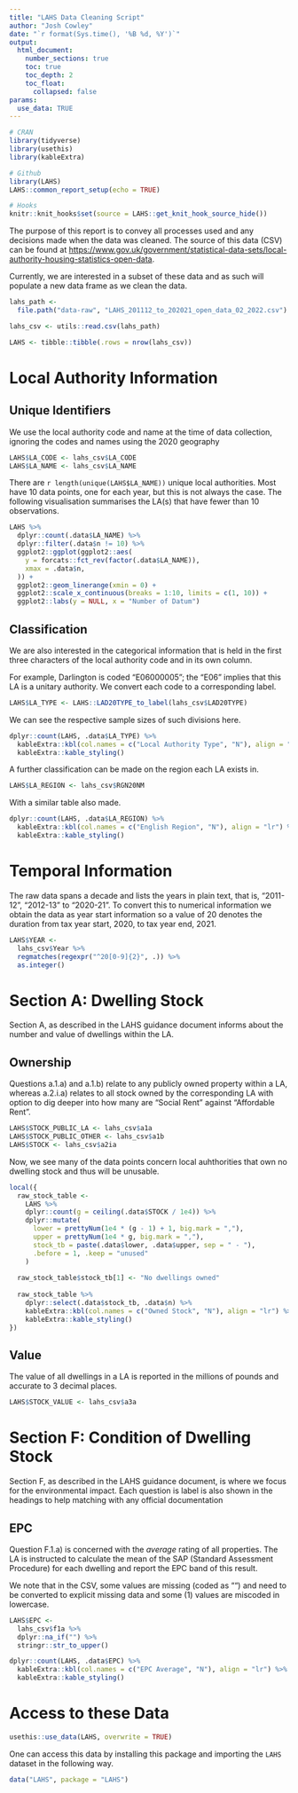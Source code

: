 ```yaml
---
title: "LAHS Data Cleaning Script"
author: "Josh Cowley"
date: "`r format(Sys.time(), '%B %d, %Y')`"
output:
  html_document:
    number_sections: true
    toc: true
    toc_depth: 2
    toc_float:
      collapsed: false
params:
  use_data: TRUE
---
```


```r
# CRAN
library(tidyverse)
library(usethis)
library(kableExtra)

# Github
library(LAHS)
LAHS::common_report_setup(echo = TRUE)

# Hooks
knitr::knit_hooks$set(source = LAHS::get_knit_hook_source_hide())
```

The purpose of this report is to convey all processes used and any decisions
made when the data was cleaned.
The source of this data (CSV) can be found at
<https://www.gov.uk/government/statistical-data-sets/local-authority-housing-statistics-open-data>.

Currently, we are interested in a subset of these data and as such will 
populate a new data frame as we clean the data.

```r
lahs_path <-
  file.path("data-raw", "LAHS_201112_to_202021_open_data_02_2022.csv")

lahs_csv <- utils::read.csv(lahs_path)

LAHS <- tibble::tibble(.rows = nrow(lahs_csv))
```

# Local Authority Information

## Unique Identifiers

We use the local authority code and name at the time of data collection,
ignoring the codes and names using the 2020 geography

```r
LAHS$LA_CODE <- lahs_csv$LA_CODE
LAHS$LA_NAME <- lahs_csv$LA_NAME
```

There are `r length(unique(LAHS$LA_NAME))` unique local authorities.
Most have 10 data points, one for each year, but this is not always the case.
The following visualisation summarises the LA(s) that have fewer than 10 
observations.

```r
LAHS %>%
  dplyr::count(.data$LA_NAME) %>%
  dplyr::filter(.data$n != 10) %>%
  ggplot2::ggplot(ggplot2::aes(
    y = forcats::fct_rev(factor(.data$LA_NAME)),
    xmax = .data$n,
  )) +
  ggplot2::geom_linerange(xmin = 0) +
  ggplot2::scale_x_continuous(breaks = 1:10, limits = c(1, 10)) +
  ggplot2::labs(y = NULL, x = "Number of Datum")
```

<!-- For now, we mark these problematic LA(s) for removal but may revisit these  -->
<!-- issues to increase the data available. -->

<!-- ```{r mark-rm-la-name, echo = FALSE} -->
<!-- REMOVALS_LA_NAME <- -->
<!--   local({ -->
<!--     tbl <- table(LAHS$LA_NAME) -->
<!--     names(tbl)[tbl != 10] -->
<!--   }) -->
<!-- ``` -->

## Classification

We are also interested in the categorical information that is held in the first 
three characters of the local authority code and in its own column.

For example, Darlington is coded "E06000005"; the "E06" implies that this LA
is a unitary authority. We convert each code to a corresponding label.

```r
LAHS$LA_TYPE <- LAHS::LAD20TYPE_to_label(lahs_csv$LAD20TYPE)
```

We can see the respective sample sizes of such divisions here.

```r
dplyr::count(LAHS, .data$LA_TYPE) %>%
  kableExtra::kbl(col.names = c("Local Authority Type", "N"), align = "lr") %>%
  kableExtra::kable_styling()
```

A further classification can be made on the region each LA exists in.

```r
LAHS$LA_REGION <- lahs_csv$RGN20NM
```

With a similar table also made.

```r
dplyr::count(LAHS, .data$LA_REGION) %>%
  kableExtra::kbl(col.names = c("English Region", "N"), align = "lr") %>%
  kableExtra::kable_styling()
```

# Temporal Information

The raw data spans a decade and lists the years in plain text, that is, 
"2011-12", "2012-13" to "2020-21".
To convert this to numerical information we obtain the data as year start 
information so a value of $20$ denotes the duration from tax year start, 2020,
to tax year end, 2021.

```r
LAHS$YEAR <- 
  lahs_csv$Year %>%
  regmatches(regexpr("^20[0-9]{2}", .)) %>%
  as.integer()
```

# Section A: Dwelling Stock

Section A, as described in the LAHS guidance document informs about the number
and value of dwellings within the LA.

## Ownership

Questions a.1.a) and a.1.b) relate to any publicly owned property within a LA,
whereas a.2.i.a) relates to all stock owned by the corresponding LA with option
to dig deeper into how many are "Social Rent" against "Affordable Rent".

```r
LAHS$STOCK_PUBLIC_LA <- lahs_csv$a1a
LAHS$STOCK_PUBLIC_OTHER <- lahs_csv$a1b
LAHS$STOCK <- lahs_csv$a2ia
```

Now, we see many of the data points concern local auhthorities that own no
dwelling stock and thus will be unusable.

```r
local({
  raw_stock_table <- 
    LAHS %>%
    dplyr::count(g = ceiling(.data$STOCK / 1e4)) %>%
    dplyr::mutate(
      lower = prettyNum(1e4 * (g - 1) + 1, big.mark = ","),
      upper = prettyNum(1e4 * g, big.mark = ","),
      stock_tb = paste(.data$lower, .data$upper, sep = " - "),
      .before = 1, .keep = "unused"
    )
  
  raw_stock_table$stock_tb[1] <- "No dwellings owned"
  
  raw_stock_table %>%
    dplyr::select(.data$stock_tb, .data$n) %>%
    kableExtra::kbl(col.names = c("Owned Stock", "N"), align = "lr") %>%
    kableExtra::kable_styling()
})
```

## Value

The value of all dwellings in a LA is reported in the millions of pounds and
accurate to 3 decimal places.

```r
LAHS$STOCK_VALUE <- lahs_csv$a3a
```

# Section F: Condition of Dwelling Stock

Section F, as described in the LAHS guidance document, is where we focus for the
environmental impact.
Each question is label is also shown in the headings to help matching with any
official documentation

## EPC

Question F.1.a) is concerned with the *average* rating of all properties.
The LA is instructed to calculate the mean of the SAP (Standard Assessment 
Procedure) for each dwelling and report the EPC band of this result.

We note that in the CSV, some values are missing (coded as "") and need to be 
converted to explicit missing data and some (1) values are miscoded in
lowercase.

```r
LAHS$EPC <- 
  lahs_csv$f1a %>%
  dplyr::na_if("") %>%
  stringr::str_to_upper()
```

```r
dplyr::count(LAHS, .data$EPC) %>%
  kableExtra::kbl(col.names = c("EPC Average", "N"), align = "lr") %>%
  kableExtra::kable_styling()
```




# Access to these Data

```r
usethis::use_data(LAHS, overwrite = TRUE)
```

One can access this data by installing this package and importing the `LAHS` 
dataset in the following way.

```r
data("LAHS", package = "LAHS")
```

